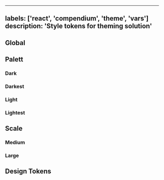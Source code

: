 

---
labels: ['react', 'compendium', 'theme', 'vars']
description: 'Style tokens for theming solution'
---


## Global

<CSSModulePreview styles={vars.global} />

## Palett

### Dark

<CSSModulePreview styles={vars.palette.dark} />

### Darkest

<CSSModulePreview styles={vars.palette.darkest} />

### Light

<CSSModulePreview styles={vars.palette.light} />

### Lightest

<CSSModulePreview styles={vars.palette.lightest} />

## Scale

### Medium

<CSSModulePreview styles={vars.scale.medium} />

### Large

<CSSModulePreview styles={vars.scale.large} />

## Design Tokens

<CSSModulePreview styles={vars.tokens} />
